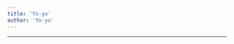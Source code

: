 ```yaml
---
title: 'Yo-yo'
author: 'Yo-yo'
---
```


---

<CharacterInfo
    name='Yo-yo'
    image='/assets/icons/otom/wiki media/chars/Yoyo.png' 
    caption='por que você não vai jogar baseball?'
    icon='/assets/icons/otom/wiki media/icons/yoyo.png'
    nickname="N/A"
    pronouns='ela/dela'
    species='ioiô'
    voice='Johnatan o Animado'
    hobbies='N/A'
/>
